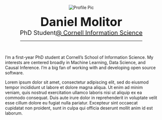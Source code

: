 <!-- Allow for insertion of Bootstrap icons -->
<link rel="stylesheet" href="https://cdn.jsdelivr.net/npm/bootstrap-icons@1.9.0/font/bootstrap-icons.css">

<p style="text-align:center;">
  <img src="media/_profile.png" alt="Profile Pic" class="profile-image">
</p>

<p style="text-align:center;">
<b style="font-size:40px">Daniel Molitor</b>
<br/>
<span style="font-size:20px">PhD Student<a href="https://infosci.cornell.edu/phd">@ Cornell Information Science</a></span>
<br/>
<!-- <a href="https://github.com/dmolitor"><i class="bi-github"></i></a>
&nbsp;&nbsp;
<a href="mailto:molitdj97@gmail.com"><i class="bi-envelope-fill"></i></a>
&nbsp;&nbsp;
<a href="https://twitter.com/danieljmolitor"><i class="bi-twitter"></i></a>
&nbsp;&nbsp;
<a href="https://www.linkedin.com/in/molitor-daniel/"><i class="bi-linkedin"></i></a> -->
<p><hr style="width:80%; margin-left:10%; margin-right:10%;"></p>
<p style="text-align:center;padding-left:15%;padding-right:15%;">
<a href="https://github.com/dmolitor" class="button"><i class="bi-github icon-lg"></i></a>
<a href="https://twitter.com/danieljmolitor" class="button"><i class="bi-twitter icon-lg"></i></a>
<a href="mailto:molitdj97@gmail.com" class="button"><i class="bi-envelope-fill icon-lg"></i></a>
</p>
</br>
<p class="about-text">I'm a first-year PhD student at Cornell's School of Information Science. My interests are centered broadly in Machine Learning, Data Science, and Causal Inference. I'm a big fan of working with and developing open source software.</p>
<p class="about-text">Lorem ipsum dolor sit amet, consectetur adipiscing elit, sed do eiusmod tempor incididunt ut labore et dolore magna aliqua. Ut enim ad minim veniam, quis nostrud exercitation ullamco laboris nisi ut aliquip ex ea commodo consequat. Duis aute irure dolor in reprehenderit in voluptate velit esse cillum dolore eu fugiat nulla pariatur. Excepteur sint occaecat cupidatat non proident, sunt in culpa qui officia deserunt mollit anim id est laborum.</p>
</p>
